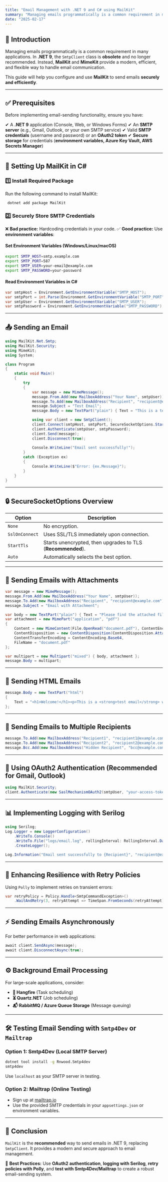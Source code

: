 ```yaml
---
title: "Email Management with .NET 9 and C# using MailKit"
summary: "Managing emails programmatically is a common requirement in many applications. In **.NET 9**, the `SmtpClient` class is **obsolete** and no longer recommended. Instead, **MailKit** and **MimeKit** provide a modern, efficient, and flexible way to handle email communication."
date: "2025-02-17"
---
```



## 📌 Introduction
Managing emails programmatically is a common requirement in many applications. In **.NET 9**, the `SmtpClient` class is **obsolete** and no longer recommended. Instead, **MailKit** and **MimeKit** provide a modern, efficient, and flexible way to handle email communication. 

This guide will help you configure and use **MailKit** to send emails **securely and efficiently**.

---
## ✅ Prerequisites
Before implementing email-sending functionality, ensure you have:

✔ A **.NET 9** application (Console, Web, or Windows Forms)
✔ An **SMTP server** (e.g., Gmail, Outlook, or your own SMTP service)
✔ Valid **SMTP credentials** (username and password) or an **OAuth2 token**
✔ **Secure storage** for credentials (**environment variables, Azure Key Vault, AWS Secrets Manager**)

---
## 🔧 Setting Up MailKit in C#
### 1️⃣ Install Required Package
Run the following command to install MailKit:
```sh
 dotnet add package MailKit
```

### 2️⃣ Securely Store SMTP Credentials
❌ **Bad practice:** Hardcoding credentials in your code.
✅ **Good practice:** Use **environment variables**:

#### **Set Environment Variables (Windows/Linux/macOS)**
```sh
export SMTP_HOST=smtp.example.com
export SMTP_PORT=587
export SMTP_USER=your-email@example.com
export SMTP_PASSWORD=your-password
```

#### **Read Environment Variables in C#**
```csharp
var smtpHost = Environment.GetEnvironmentVariable("SMTP_HOST");
var smtpPort = int.Parse(Environment.GetEnvironmentVariable("SMTP_PORT"));
var smtpUser = Environment.GetEnvironmentVariable("SMTP_USER");
var smtpPassword = Environment.GetEnvironmentVariable("SMTP_PASSWORD");
```

---
## 📤 Sending an Email
```csharp
using MailKit.Net.Smtp;
using MailKit.Security;
using MimeKit;
using System;

class Program
{
    static void Main()
    {
        try
        {
            var message = new MimeMessage();
            message.From.Add(new MailboxAddress("Your Name", smtpUser));
            message.To.Add(new MailboxAddress("Recipient", "recipient@example.com"));
            message.Subject = "Test Email";
            message.Body = new TextPart("plain") { Text = "This is a test email sent from a .NET 9 application." };

            using var client = new SmtpClient();
            client.Connect(smtpHost, smtpPort, SecureSocketOptions.StartTls);
            client.Authenticate(smtpUser, smtpPassword);
            client.Send(message);
            client.Disconnect(true);
            
            Console.WriteLine("Email sent successfully!");
        }
        catch (Exception ex)
        {
            Console.WriteLine($"Error: {ex.Message}");
        }
    }
}
```

---
## 🔒 SecureSocketOptions Overview
| Option            | Description |
|------------------|-------------|
| `None`          | No encryption. |
| `SslOnConnect`  | Uses SSL/TLS immediately upon connection. |
| `StartTls`      | Starts unencrypted, then upgrades to TLS (**Recommended**). |
| `Auto`          | Automatically selects the best option. |

---
## 📎 Sending Emails with Attachments
```csharp
var message = new MimeMessage();
message.From.Add(new MailboxAddress("Your Name", smtpUser));
message.To.Add(new MailboxAddress("Recipient", "recipient@example.com"));
message.Subject = "Email with Attachment";

var body = new TextPart("plain") { Text = "Please find the attached file." };
var attachment = new MimePart("application", "pdf")
{
    Content = new MimeContent(File.OpenRead("document.pdf"), ContentEncoding.Default),
    ContentDisposition = new ContentDisposition(ContentDisposition.Attachment),
    ContentTransferEncoding = ContentEncoding.Base64,
    FileName = "document.pdf"
};

var multipart = new Multipart("mixed") { body, attachment };
message.Body = multipart;
```

---
## 📧 Sending HTML Emails
```csharp
message.Body = new TextPart("html")
{
    Text = "<h1>Welcome!</h1><p>This is a <strong>test email</strong> with HTML formatting.</p>"
};
```

---
## 📩 Sending Emails to Multiple Recipients
```csharp
message.To.Add(new MailboxAddress("Recipient1", "recipient1@example.com"));
message.To.Add(new MailboxAddress("Recipient2", "recipient2@example.com"));
message.Bcc.Add(new MailboxAddress("Hidden Recipient", "bcc@example.com"));
```

---
## 🔐 Using OAuth2 Authentication (Recommended for Gmail, Outlook)
```csharp
using MailKit.Security;
client.Authenticate(new SaslMechanismOAuth2(smtpUser, "your-access-token"));
```

---
## 📊 Implementing Logging with Serilog
```csharp
using Serilog;
Log.Logger = new LoggerConfiguration()
    .WriteTo.Console()
    .WriteTo.File("logs/email.log", rollingInterval: RollingInterval.Day)
    .CreateLogger();

Log.Information("Email sent successfully to {Recipient}", "recipient@example.com");
```

---
## 🔄 Enhancing Resilience with Retry Policies
Using `Polly` to implement retries on transient errors:
```csharp
var retryPolicy = Policy.Handle<SmtpCommandException>()
    .WaitAndRetry(3, retryAttempt => TimeSpan.FromSeconds(retryAttempt));
```

---
## ⚡ Sending Emails Asynchronously
For better performance in web applications:
```csharp
await client.SendAsync(message);
await client.DisconnectAsync(true);
```

---
## ⚙ Background Email Processing
For large-scale applications, consider:
- **📅 Hangfire** (Task scheduling)
- **⏳ Quartz.NET** (Job scheduling)
- **📬 RabbitMQ / Azure Queue Storage** (Message queuing)

---
## 🛠 Testing Email Sending with `Smtp4Dev` or `Mailtrap`
### **Option 1: Smtp4Dev (Local SMTP Server)**
```sh
dotnet tool install -g Rnwood.Smtp4dev
smtp4dev
```
Use `localhost` as your SMTP server in testing.

### **Option 2: Mailtrap (Online Testing)**
- Sign up at [mailtrap.io](https://mailtrap.io/)
- Use the provided SMTP credentials in your `appsettings.json` or environment variables.

---
## 🏁 Conclusion
`MailKit` is the **recommended** way to send emails in .NET 9, replacing `SmtpClient`. It provides a modern and secure approach to email management. 

🔹 **Best Practices:** Use **OAuth2 authentication**, **logging with Serilog**, **retry policies with Polly**, and **test with Smtp4Dev/Mailtrap** to create a robust email-sending system.

